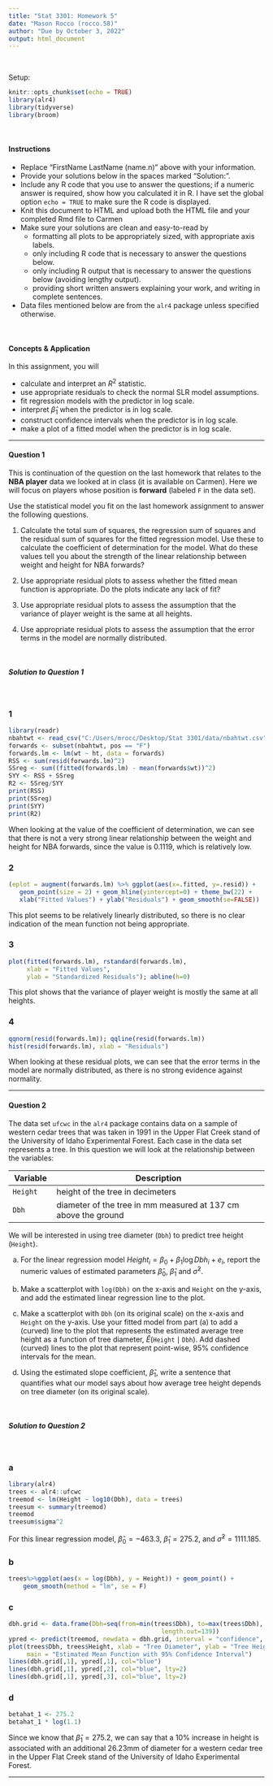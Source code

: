 ---
title: "Stat 3301: Homework 5"
date: "Mason Rocco (rocco.58)"
author: "Due by October 3, 2022"
output: html_document
---


\


Setup:
```{r message=FALSE}
knitr::opts_chunk$set(echo = TRUE)
library(alr4)
library(tidyverse)
library(broom)
```

\

#### Instructions
- Replace "FirstName LastName (name.n)" above with your information.
- Provide your solutions below in the spaces marked "Solution:".
- Include any R code that you use to answer the questions; if a numeric answer is required, show how you calculated it in R. I have set the global option `echo = TRUE` to make sure the R code is displayed.
- Knit this document to HTML and upload both the HTML file and your completed Rmd file to Carmen
- Make sure your solutions are clean and easy-to-read by
    - formatting all plots to be appropriately sized, with appropriate axis labels.
    - only including R code that is necessary to answer the questions below.
    - only including R output that is necessary to answer the questions below (avoiding lengthy output).
    - providing short written answers explaining your work, and writing in complete sentences.
- Data files mentioned below are from the `alr4` package unless specified otherwise.

\

#### Concepts \& Application

In this assignment, you will

* calculate and interpret an $R^2$ statistic.
* use appropriate residuals to check the normal SLR model assumptions.
* fit regression models with the predictor in log scale.
* interpret $\hat{\beta}_1$ when the predictor is in log scale.
* construct confidence intervals when the predictor is in log scale.
* make a plot of a fitted model when the predictor is in log scale.

------

#### Question 1
<!--
R2, residual diagnostic plots
-->
This is continuation of the question on the last homework that relates to the **NBA player** 
data we looked at in class (it is available on Carmen).  Here we will focus on players whose 
position is **forward** (labeled `F` in the data set).

Use the statistical model you fit on the last homework assignment to answer the following questions.

1. Calculate the total sum of squares, the regression sum of squares and the residual sum
of squares for the fitted regression model.  Use these to calculate the coefficient of
determination for the model. What do these values tell you about the
strength of the linear relationship between weight and height for NBA forwards?

2. Use appropriate residual plots to assess whether the fitted mean function is appropriate.
Do the plots indicate any lack of fit?

3. Use appropriate residual plots to assess the assumption that the variance of player
weight is the same at all heights.

4. Use appropriate residual plots to assess the assumption that the error terms in the model
are normally distributed. 


\


##### Solution to Question 1
\

### 1
```{r}
library(readr)
nbahtwt <- read_csv("C:/Users/mrocc/Desktop/Stat 3301/data/nbahtwt.csv")
forwards <- subset(nbahtwt, pos == "F")
forwards.lm <- lm(wt ~ ht, data = forwards)
RSS <- sum(resid(forwards.lm)^2)
SSreg <- sum((fitted(forwards.lm) - mean(forwards$wt))^2)
SYY <- RSS + SSreg
R2 <- SSreg/SYY
print(RSS)
print(SSreg)
print(SYY)
print(R2)
```

When looking at the value of the coefficient of determination, we can see that
there is not a very strong linear relationship between the weight and height for
NBA forwards, since the value is 0.1119, which is relatively low.

### 2
```{r}
(eplot = augment(forwards.lm) %>% ggplot(aes(x=.fitted, y=.resid)) +
   geom_point(size = 2) + geom_hline(yintercept=0) + theme_bw(22) + 
   xlab("Fitted Values") + ylab("Residuals") + geom_smooth(se=FALSE))
```

This plot seems to be relatively linearly distributed, so there is no clear 
indication of the mean function not being appropriate.

### 3
```{r}
plot(fitted(forwards.lm), rstandard(forwards.lm),
     xlab = "Fitted Values", 
     ylab = "Standardized Residuals"); abline(h=0)
```

This plot shows that the variance of player weight is mostly the same at all
heights.

### 4
```{r}
qqnorm(resid(forwards.lm)); qqline(resid(forwards.lm))
hist(resid(forwards.lm), xlab = "Residuals")
```

When looking at these residual plots, we can see that the error terms in the
model are normally distributed, as there is no strong evidence against normality.

------


#### Question 2
<!--
...
-->
The data set `ufcwc` in the `alr4` package contains data on a sample of western cedar trees
that was taken in 1991 in the Upper Flat Creek stand of the University of Idaho
Experimental Forest. Each case in the data set represents a tree. In this question we will 
look at the relationship between the variables:

| Variable      | Description                                                    |
| ------------- | -------------------------------------------------------------- |
| `Height`      | height of the tree in decimeters                               |
| `Dbh`         | diameter of the tree in mm measured at 137 cm above the ground |

We will be interested in using tree diameter (`Dbh`) to predict tree height (`Height`).

(a) For the linear regression model $Height_i = \beta_0 + \beta_1 \log Dbh_i + e_i$, report
the numeric values of estimated parameters $\hat{\beta}_0$, $\hat{\beta}_1$ and $\hat{\sigma}^2$.

(b) Make a scatterplot with `log(Dbh)` on the x-axis and `Height` on the y-axis, and add
the estimated linear regression line to the plot.

(c) Make a scatterplot with `Dbh` (on its original scale) on the x-axis and `Height` on 
the y-axis. Use your fitted model from part (a) to add a (curved) line to the plot that represents 
the estimated average tree height as a function of tree diameter, $\hat{E}(\mathtt{Height} \mid 
\mathtt{Dbh})$. Add dashed (curved) lines to the plot that represent point-wise, 95\% confidence
intervals for the mean.

(d) Using the estimated slope coefficient, $\hat{\beta}_1$, write a sentence that quantifies
what our model says about how average tree height depends on tree diameter (on its original scale).



\

##### Solution to Question 2
\

### a
```{r}
library(alr4)
trees <- alr4::ufcwc
treemod <- lm(Height ~ log10(Dbh), data = trees)
treesum <- summary(treemod)
treemod
treesum$sigma^2
```

For this linear regression model, $\hat\beta_0 = -463.3$,
$\hat\beta_1 = 275.2$, and $\hat\sigma^2 = 1111.185$.

### b
```{r}
trees%>%ggplot(aes(x = log(Dbh), y = Height)) + geom_point() + 
    geom_smooth(method = "lm", se = F)
```

### c
```{r}
dbh.grid <- data.frame(Dbh=seq(from=min(trees$Dbh), to=max(trees$Dbh), 
                                          length.out=139))
ypred <- predict(treemod, newdata = dbh.grid, interval = "confidence", level = .95)
plot(trees$Dbh, trees$Height, xlab = "Tree Diameter", ylab = "Tree Height",
     main = "Estimated Mean Function with 95% Confidence Interval")
lines(dbh.grid[,1], ypred[,1], col="blue")
lines(dbh.grid[,1], ypred[,2], col="blue", lty=2)
lines(dbh.grid[,1], ypred[,3], col="blue", lty=2)
```


### d
```{r}
betahat_1 <- 275.2
betahat_1 * log(1.1)
```

Since we know that $\hat\beta_1 = 275.2$, we can say that a 10% increase in height
is associated with an additional 26.23mm of diameter for a western cedar tree in
the Upper Flat Creek stand of the University of Idaho Experimental Forest.

------
